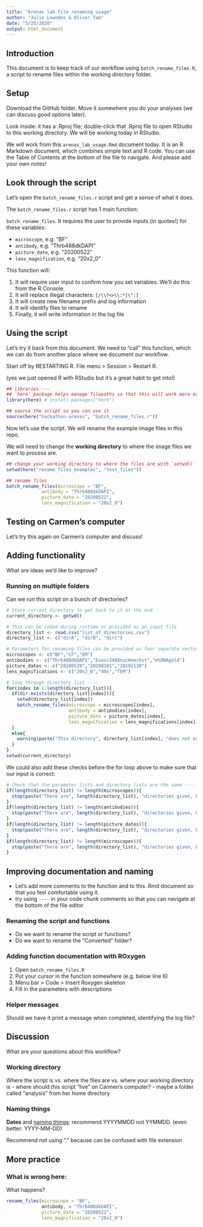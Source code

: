 ```yaml
---
title: "Arenas lab file renaming usage"
author: "Julie Lowndes & Oliver Tam"
date: "5/25/2020"
output: html_document
---
```


## Introduction

This document is to keep track of our workflow using `batch_rename_files.R`, a script to rename files within the working directory folder. 

## Setup

Download the GitHub folder. Move it somewhere you do your analyses (we can discuss good options later).  

Look inside: it has a .Rproj file; double-click that .Rproj file to open RStudio to this working directory. We will be working today in RStudio.

We will work from this `arenas_lab_usage.Rmd` document today. It is an R Markdown document, which combines simple text and R code. You can use the Table of Contents at the bottom of the file to navigate. And please add your own notes!

## Look through the script

Let's open the `batch_rename_files.r` script and get a sense of what it does. 

The `batch_rename_files.r` script has 1 main function:

`batch_rename_files`. It requires the user to provide inputs (in quotes!) for these variables:

- `microscope`, e.g. "BF"
- `antibody`, e.g. "Thrb488dkDAPI"
- `picture_date`, e.g. "20200522"
- `lens_magnification`, e.g. "20x2_0" 

This function will: 

1. It will require user input to confirm how you set variables. We'll do this from the R Console. 
2. It will replace illegal characters: `[/\\?<>\\:*|\":]`
3. It will create new filename prefix and log information 
4. It will identify files to rename
5. Finally, it will write information in the log file

## Using the script

Let's try it back from this document. We need to "call" this function, which we can do from another place where we document our workflow.

Start off by RESTARTING R. File menu > Session > Restart R. 

(yes we just opened R with RStudio but it's a great habit to get into!)

```r

## libraries ---
## `here` package helps manage filepaths so that this will work more easily on different computers
library(here) # install.packages("here")

## source the script so you can use it
source(here("hackathon-arenas", "batch_rename_files.r"))

```

Now let's use the script. We will rename the example image files in this repo.

We will need to change the **working directory** to where the image files we want to process are.

```r

## change your working directory to where the files are with `setwd()`
setwd(here("rename_files_examples", "test_files"))

## rename files 
batch_rename_files(microscope = "BF",
             antibody = "Thrb488dkDAPI", 
             picture_date = "20200522",
             lens_magnification = "20x2_0")

```

## Testing on Carmen's computer

Let's try this again on Carmen's computer and discuss!

## Adding functionality

What are ideas we'd like to improve?

### Running on multiple folders

Can we run this script on a bunch of directories?

```r

# Store current directory to get back to it at the end
current_directory <- getwd()

# This can be coded during runtime or provided as an input file
directory_list <- read.csv("list_of_directories.csv")
directory_list <- c("dirA", "dirB", "dirC")

# Parameters for renaming files can be provided as four separate vectors
microscopes <- c("BF","CF","EM")
antibodies <- c("Thrb488dkDAPI","Exosc3488nucHoechst","mtDNAgold")
picture_dates <- c("20200529","20200101","20191130")
lens_magnifications <- c("20x2_0","40x","TEM")

# loop through directory_list ----
for(index in 1:length(directory_list)){
  if(dir.exists(directory_list[index])){
    setwd(directory_list[index])
    batch_rename_files(microscope = microscopes[index],
                       antibody = antibodies[index],
                       picture_date = picture_dates[index],
                       lens_magnification = lens_magnifications[index])
  }
  else{
    warning(paste("This directory", directory_list[index], "does not exist. Skipping"))
  }
}
setwd(current_directory)

```

We could also add these checks before the for loop above to make sure that our input is correct:

```r
# Check that the parameter lists and directory lists are the same ----
if(length(directory_list) != length(microscopes)){
  stop(paste("There are", length(directory_list), "directories given, but only", length(microscopes), "microscope information provided"), call.=FALSE)
}
if(length(directory_list) != length(antibodies)){
  stop(paste("There are", length(directory_list), "directories given, but only", length(antibodies), "antibody information provided"), call.=FALSE)
}
if(length(directory_list) != length(picture_dates)){
  stop(paste("There are", length(directory_list), "directories given, but only", length(picture_dates), "picture dates provided"), call.=FALSE)
}
if(length(directory_list) != length(microscopes)){
  stop(paste("There are", length(directory_list), "directories given, but only", length(lens_magnifications), "lens magnification information provided"), call.=FALSE)
}

```

## Improving documentation and naming

- Let's add more comments to the function and to this .Rmd document so that you feel comfortable using it. 
- try using `----` in your code chunk comments so that you can navigate at the bottom of the file editor

### Renaming the script and functions 

- Do we want to rename the script or functions?
- Do we want to rename the "Converted" folder?

### Adding function documentation with ROxygen

1. Open `batch_rename_files.R`
1. Put your cursor in the function somewhere (e.g. below line 6)
1. Menu bar > Code > Insert Roxygen skeleton
1. Fill in the parameters with descriptions

### Helper messages

Should we have it print a message when completed, identifying the log file?

## Discussion

What are your questions about this workflow? 

### Working directory

Where the script is vs. where the files are vs. where your working directory is
- where should this script "live" on Carmen's computer?
  - maybe a folder called "analysis" from her home directory

### Naming things

**Dates** and [naming things](https://speakerdeck.com/jennybc/how-to-name-files): recommend YYYYMMDD not YYMMDD. (even better: YYYY-MM-DD)

Recommend not using "." because can be confused with file extension

## More practice 

### What is wrong here: 

What happens?

```r

rename_files(microscope = "BF",
             antibody, = "Thrb488dkDAPI", 
             picture_date = "20200522",
             lens_magnification = "20x2_0")


```



